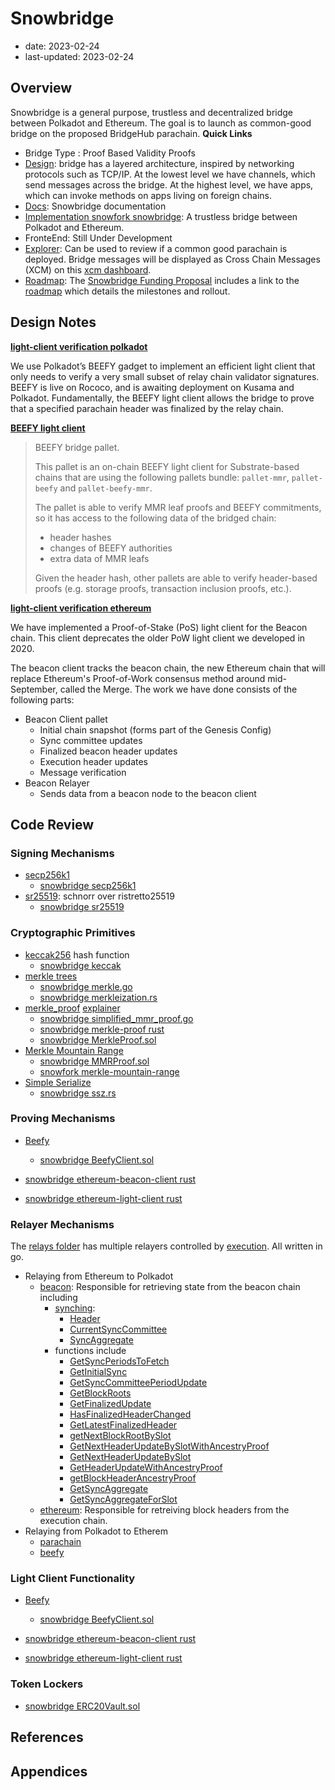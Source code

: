 # Snowbridge

- date: 2023-02-24
- last-updated: 2023-02-24

## Overview

Snowbridge is a general purpose, trustless and decentralized bridge between Polkadot and Ethereum. The goal is to launch as common-good bridge on the proposed BridgeHub parachain.
**Quick Links**

- Bridge Type : Proof Based Validity Proofs
- [Design](https://docs.snowbridge.network/architecture/overview): bridge has a layered architecture, inspired by networking protocols such as TCP/IP. At the lowest level we have channels, which send messages across the bridge. At the highest level, we have apps, which can invoke methods on apps living on foreign chains.
- [Docs](https://docs.snowbridge.network/): Snowbridge documentation
- [Implementation snowfork snowbridge](https://github.com/Snowfork/snowbridge): A trustless bridge between Polkadot and Ethereum.
- FronteEnd: Still Under Development
- [Explorer](https://polkadot.subscan.io/parachain): Can be used to review if a common good parachain is deployed. Bridge messages will be displayed as Cross Chain Messages (XCM) on this [xcm dashboard](https://polkadot.subscan.io/xcm_dashboard).
- [Roadmap](https://gateway.pinata.cloud/ipfs/QmfYGxQvyjVrgm9ajfzCysbuvLXdsRxP5R5HFjWcrj2yYY): The [Snowbridge Funding Proposal](https://polkadot.polkassembly.io/post/1341) includes a link to the [roadmap](https://gateway.pinata.cloud/ipfs/QmfYGxQvyjVrgm9ajfzCysbuvLXdsRxP5R5HFjWcrj2yYY) which details the milestones and rollout.

## Design Notes

**[light-client verification polkadot](https://docs.snowbridge.network/architecture/verification/polkadot)**

We use Polkadot’s BEEFY gadget to implement an efficient light client that only needs to verify a very small subset of relay chain validator signatures. BEEFY is live on Rococo, and is awaiting deployment on Kusama and Polkadot.
Fundamentally, the BEEFY light client allows the bridge to prove that a specified parachain header was finalized by the relay chain.

**[BEEFY light client](https://github.com/paritytech/parity-bridges-common/blob/master/modules/beefy/src/lib.rs)**

> BEEFY bridge pallet.
>
> This pallet is an on-chain BEEFY light client for Substrate-based chains that are using the following pallets bundle: `pallet-mmr`, `pallet-beefy` and `pallet-beefy-mmr`.
>
> The pallet is able to verify MMR leaf proofs and BEEFY commitments, so it has access to the following data of the bridged chain:
>
> - header hashes
> - changes of BEEFY authorities
> - extra data of MMR leafs
>
> Given the header hash, other pallets are able to verify header-based proofs (e.g. storage proofs, transaction inclusion proofs, etc.).

**[light-client verification ethereum](https://docs.snowbridge.network/architecture/verification/ethereum)**

We have implemented a Proof-of-Stake (PoS) light client for the Beacon chain. This client deprecates the older PoW light client we developed in 2020.

The beacon client tracks the beacon chain, the new Ethereum chain that will replace Ethereum's Proof-of-Work consensus method around mid-September, called the Merge. The work we have done consists of the following parts:

- Beacon Client pallet
  - Initial chain snapshot (forms part of the Genesis Config)
  - Sync committee updates
  - Finalized beacon header updates
  - Execution header updates
  - Message verification
- Beacon Relayer
  - Sends data from a beacon node to the beacon client

## Code Review

### Signing Mechanisms

- [secp256k1](https://www.secg.org/sec2-v2.pdf)
  - [snowbridge secp256k1](https://github.com/Snowfork/snowbridge/tree/main/relayer/crypto/secp256k1)
- [sr25519](https://wiki.polkadot.network/docs/learn-cryptography#what-is-sr25519-and-where-did-it-come-from): schnorr over ristretto25519
  - [snowbridge sr25519](https://github.com/Snowfork/snowbridge/tree/main/relayer/crypto/secp256k1)

### Cryptographic Primitives

- [keccak256](https://keccak.team/keccak.html) hash function
  - [snowbridge keccak](https://github.com/Snowfork/snowbridge/blob/main/relayer/crypto/keccak/keccak.go)
- [merkle trees](https://en.wikipedia.org/wiki/Merkle_tree)
  - [snowbridge merkle.go](https://github.com/Snowfork/snowbridge/blob/main/relayer/crypto/merkle/merkle.go)
  - [snowbridge merkleization.rs](https://github.com/Snowfork/snowbridge/blob/main/parachain/pallets/ethereum-beacon-client/src/merkleization.rs)
- [merkle_proof](https://github.com/ethereum/consensus-specs/blob/dev/ssz/merkle-proofs.mdx) [explainer](https://soliditydeveloper.com/merkle-tree)
  - [snowbridge simplified_mmr_proof.go](https://github.com/Snowfork/snowbridge/blob/main/relayer/crypto/merkle/simplified_mmr_proof.go)
  - [snowbridge merkle-proof rust](https://github.com/Snowfork/snowbridge/tree/main/parachain/pallets/basic-channel/merkle-proof)
  - [snowbridge MerkleProof.sol](https://github.com/Snowfork/snowbridge/blob/main/core/packages/contracts/contracts/utils/MerkleProof.sol)
- [Merkle Mountain Range](https://docs.grin.mw/wiki/chain-state/merkle-mountain-range/)
  - [snowbridge MMRProof.sol](https://github.com/Snowfork/snowbridge/blob/main/core/packages/contracts/contracts/utils/MMRProof.sol)
  - [snowfork merkle-mountain-range](https://github.com/Snowfork/merkle-mountain-range)
- [Simple Serialize](https://ethereum.org/en/developers/docs/data-structures-and-encoding/ssz/)
  - [snowbridge ssz.rs](https://github.com/Snowfork/snowbridge/blob/main/parachain/pallets/ethereum-beacon-client/src/ssz.rs)

### Proving Mechanisms

- [Beefy](https://wiki.polkadot.network/docs/learn-consensus#bridging-beefy)
  - [snowbridge BeefyClient.sol](https://github.com/Snowfork/snowbridge/blob/main/core/packages/contracts/contracts/BeefyClient.sol)

- [snowbridge ethereum-beacon-client rust](https://github.com/Snowfork/snowbridge/tree/main/parachain/pallets/ethereum-beacon-client)
- [snowbridge ethereum-light-client rust](https://github.com/Snowfork/snowbridge/tree/main/parachain/pallets/ethereum-light-client)

### Relayer Mechanisms

The [relays folder](https://github.com/Snowfork/snowbridge/tree/main/relayer/relays) has multiple relayers controlled by [execution](https://github.com/Snowfork/snowbridge/blob/main/relayer/relays/execution/main.go). All written in go.

- Relaying from Ethereum to Polkadot
  - [beacon](https://github.com/Snowfork/snowbridge/tree/main/relayer/relays/beacon): Responsible for retrieving state from the beacon chain including
    - [synching](https://github.com/Snowfork/snowbridge/blob/main/relayer/relays/beacon/header/syncer/syncer.go):
      - [Header](https://github.com/Snowfork/snowbridge/blob/main/relayer/relays/beacon/header/syncer/syncer.go#L47)
      - [CurrentSyncCommittee](https://github.com/Snowfork/snowbridge/blob/main/relayer/relays/beacon/header/syncer/syncer.go#L55)
      - [SyncAggregate](https://github.com/Snowfork/snowbridge/blob/main/relayer/relays/beacon/header/syncer/syncer.go#LL60C12-L60C12)
    - functions include
      - [GetSyncPeriodsToFetch](https://github.com/Snowfork/snowbridge/blob/main/relayer/relays/beacon/header/syncer/syncer.go#L65)
      - [GetInitialSync](https://github.com/Snowfork/snowbridge/blob/main/relayer/relays/beacon/header/syncer/syncer.go#L83)
      - [GetSyncCommitteePeriodUpdate](https://github.com/Snowfork/snowbridge/blob/main/relayer/relays/beacon/header/syncer/syncer.go#L118)
      - [GetBlockRoots](https://github.com/Snowfork/snowbridge/blob/main/relayer/relays/beacon/header/syncer/syncer.go#L187)
      - [GetFinalizedUpdate](https://github.com/Snowfork/snowbridge/blob/main/relayer/relays/beacon/header/syncer/syncer.go#L252)
      - [HasFinalizedHeaderChanged](https://github.com/Snowfork/snowbridge/blob/main/relayer/relays/beacon/header/syncer/syncer.go#L305)
      - [GetLatestFinalizedHeader](https://github.com/Snowfork/snowbridge/blob/main/relayer/relays/beacon/header/syncer/syncer.go#L326)
      - [getNextBlockRootBySlot](https://github.com/Snowfork/snowbridge/blob/main/relayer/relays/beacon/header/syncer/syncer.go#L379)
      - [GetNextHeaderUpdateBySlotWithAncestryProof](https://github.com/Snowfork/snowbridge/blob/main/relayer/relays/beacon/header/syncer/syncer.go#L425)
      - [GetNextHeaderUpdateBySlot](https://github.com/Snowfork/snowbridge/blob/main/relayer/relays/beacon/header/syncer/syncer.go#L434)
      - [GetHeaderUpdateWithAncestryProof](https://github.com/Snowfork/snowbridge/blob/main/relayer/relays/beacon/header/syncer/syncer.go#L457)
      - [getBlockHeaderAncestryProof](https://github.com/Snowfork/snowbridge/blob/main/relayer/relays/beacon/header/syncer/syncer.go#L495)
      - [GetSyncAggregate](https://github.com/Snowfork/snowbridge/blob/main/relayer/relays/beacon/header/syncer/syncer.go#L520)
      - [GetSyncAggregateForSlot](https://github.com/Snowfork/snowbridge/blob/main/relayer/relays/beacon/header/syncer/syncer.go#L534)
  - [ethereum](https://github.com/Snowfork/snowbridge/tree/main/relayer/relays/ethereum): Responsible for retreiving block headers from the execution chain.
- Relaying from Polkadot to Etherem
  - [parachain](https://github.com/Snowfork/snowbridge/tree/main/relayer/relays/parachain)
  - [beefy](https://github.com/Snowfork/snowbridge/tree/main/relayer/relays/beefy)

### Light Client Functionality

- [Beefy](https://wiki.polkadot.network/docs/learn-consensus#bridging-beefy)
  - [snowbridge BeefyClient.sol](https://github.com/Snowfork/snowbridge/blob/main/core/packages/contracts/contracts/BeefyClient.sol)

- [snowbridge ethereum-beacon-client rust](https://github.com/Snowfork/snowbridge/tree/main/parachain/pallets/ethereum-beacon-client)
- [snowbridge ethereum-light-client rust](https://github.com/Snowfork/snowbridge/tree/main/parachain/pallets/ethereum-light-client)

### Token Lockers

- [snowbridge ERC20Vault.sol](https://github.com/Snowfork/snowbridge/blob/main/core/packages/contracts/contracts/ERC20Vault.sol)

## References

## Appendices
